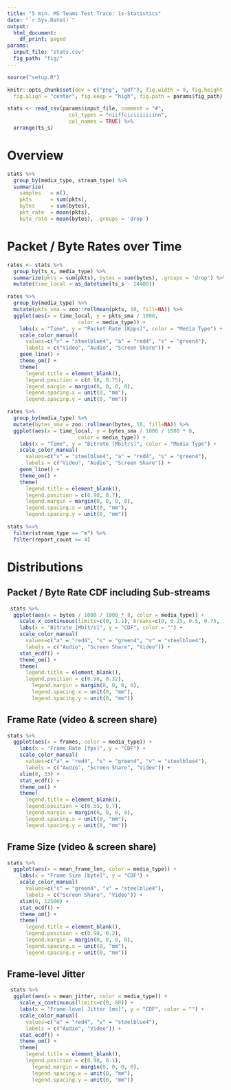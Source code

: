 ```yaml
---
title: "5 min. MS Teams Test Trace: 1s-Statistics"
date: "`r Sys.Date()`"
output:
  html_document:
    df_print: paged
params:
  input_file: "stats.csv"
  fig_path: "fig/"
---
```


```R
source("setup.R")

knitr::opts_chunk$set(dev = c("png", "pdf"), fig.width = 9, fig.height = 4.5,
  fig.align = "center", fig.keep = "high", fig.path = params$fig_path)
```

```R
stats <- read_csv(params$input_file, comment = "#",
                    col_types = "niiffciciiiiiiinn", 
                    col_names = TRUE) %>%
  arrange(ts_s)
```

# Overview

```r
stats %>%
  group_by(media_type, stream_type) %>%
  summarize(
    samples   = n(),
    pkts      = sum(pkts),
    bytes     = sum(bytes),
    pkt_rate  = mean(pkts),
    byte_rate = mean(bytes), .groups = 'drop')
```

# Packet / Byte Rates over Time

```r
rates <- stats %>%
  group_by(ts_s, media_type) %>%
  summarize(pkts = sum(pkts), bytes = sum(bytes), .groups = 'drop') %>%
  mutate(time_local = as_datetime(ts_s - 14400))
```  
  
```r
rates %>%
  group_by(media_type) %>%
  mutate(pkts_sma = zoo::rollmean(pkts, 10, fill=NA)) %>%
  ggplot(aes(x = time_local, y = pkts_sma / 1000,
                       color = media_type)) +
    labs(x = "Time", y = "Packet Rate [Kpps]", color = "Media Type") +
    scale_color_manual(
      values=c("v" = "steelblue4", "a" = "red4", "s" = "green4"),
      labels = c("Video", "Audio", "Screen Share")) +
    geom_line() +
    theme_om() +
    theme(
      legend.title = element_blank(),
      legend.position = c(0.98, 0.75),
      legend.margin = margin(0, 0, 0, 0),
      legend.spacing.x = unit(0, "mm"),
      legend.spacing.y = unit(0, "mm"))
```
  
```r
rates %>%
  group_by(media_type) %>%
  mutate(bytes_sma = zoo::rollmean(bytes, 10, fill=NA)) %>%
  ggplot(aes(x = time_local, y = bytes_sma / 1000 / 1000 * 8,
                       color = media_type)) +
    labs(x = "Time", y = "Bitrate [Mbit/s]", color = "Media Type") +
    scale_color_manual(
      values=c("v" = "steelblue4", "a" = "red4", "s" = "green4"),
      labels = c("Video", "Audio", "Screen Share")) +
    geom_line() +
    theme_om() +
    theme(
      legend.title = element_blank(),
      legend.position = c(0.98, 0.7),
      legend.margin = margin(0, 0, 0, 0),
      legend.spacing.x = unit(0, "mm"),
      legend.spacing.y = unit(0, "mm"))
```

```r
stats %<>%
  filter(stream_type == "m") %>%
  filter(report_count >= 4)
```


# Distributions

## Packet / Byte Rate CDF including Sub-streams

```r
 stats %>%
  ggplot(aes(x = bytes / 1000 / 1000 * 8, color = media_type)) +
    scale_x_continuous(limits=c(0, 1.1), breaks=c(0, 0.25, 0.5, 0.75, 1)) +
    labs(x = "Bitrate [Mbit/s]", y = "CDF", color = "") +
    scale_color_manual(
      values=c("a" = "red4", "s" = "green4", "v" = "steelblue4"),
      labels = c("Audio", "Screen Share", "Video")) +
    stat_ecdf() +
    theme_om() +
    theme(
      legend.title = element_blank(),
      legend.position = c(0.98, 0.32),
        legend.margin = margin(0, 0, 0, 0),
        legend.spacing.x = unit(0, "mm"),
        legend.spacing.y = unit(0, "mm"))
```

## Frame Rate (video & screen share)

```r
stats %>%
  ggplot(aes(x = frames, color = media_type)) +
    labs(x = "Frame Rate [fps]", y = "CDF") +
    scale_color_manual(
      values=c("a" = "red4", "s" = "green4", "v" = "steelblue4"),
      labels = c("Audio", "Screen Share", "Video")) +
    xlim(0, 33) +
    stat_ecdf() +
    theme_om() +
    theme(
      legend.title = element_blank(),
      legend.position = c(0.55, 0.7),
      legend.margin = margin(0, 0, 0, 0),
      legend.spacing.x = unit(0, "mm"),
      legend.spacing.y = unit(0, "mm"))
```

## Frame Size (video & screen share)

```r
stats %>%
  ggplot(aes(x = mean_frame_len, color = media_type)) +
    labs(x = "Frame Size [byte]", y = "CDF") +
    scale_color_manual(
      values=c("s" = "green4", "v" = "steelblue4"),
      labels = c("Screen Share", "Video")) +
    xlim(0, 12500) +
    stat_ecdf() +
    theme_om() +
    theme(
      legend.title = element_blank(),
      legend.position = c(0.98, 0.2),
      legend.margin = margin(0, 0, 0, 0),
      legend.spacing.x = unit(0, "mm"),
      legend.spacing.y = unit(0, "mm"))
```

## Frame-level Jitter

```r
 stats %>%
  ggplot(aes(x = mean_jitter, color = media_type)) +
    scale_x_continuous(limits=c(0, 80)) +
    labs(x = "Frame-level Jitter [ms]", y = "CDF", color = "") +
    scale_color_manual(
      values=c("a" = "red4", "v" = "steelblue4"),
      labels = c("Audio", "Video")) +
    stat_ecdf() +
    theme_om() +
    theme(
      legend.title = element_blank(),
      legend.position = c(0.98, 0.1),
        legend.margin = margin(0, 0, 0, 0),
        legend.spacing.x = unit(0, "mm"),
        legend.spacing.y = unit(0, "mm"))
```
